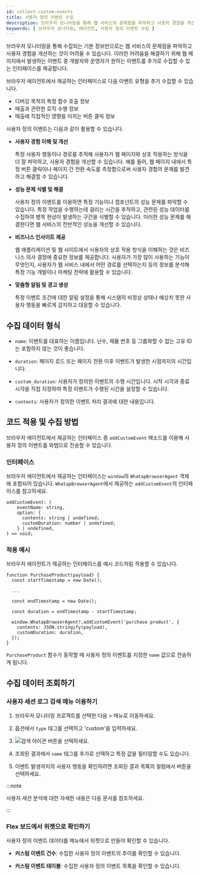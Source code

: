 ```yaml
---
id: collect-custom-events
title: 사용자 정의 이벤트 수집
description: 브라우저 모니터링을 통해 웹 서비스의 문제점을 파악하고 사용자 경험을 개선하기 위해, 웹 페이지에서 발생하는 이벤트 중 개발자와 운영자가 원하는 이벤트를 추가로 수집할 수 있는 인터페이스를 제공합니다.
keywords: [ 브라우저 모니터링, 에이전트, 사용자 정의 이벤트 수집 ]
---
```


브라우저 모니터링을 통해 수집되는 기본 정보만으로는 웹 서비스의 문제점을 파악하고 사용자 경험을 개선하는 것이 어려울 수 있습니다. 이러한 어려움을 해결하기 위해 웹 페이지에서 발생하는 이벤트 중 개발자와 운영자가 원하는 이벤트를 추가로 수집할 수 있는 인터페이스를 제공합니다.

브라우저 에이전트에서 제공하는 인터페이스로 다음 이벤트 유형을 추가 수집할 수 있습니다.

* 디버깅 목적의 특정 함수 호출 정보
* 매출과 관련한 로직 수행 정보
* 매출에 직접적인 영향을 미치는 버튼 클릭 정보

사용자 정의 이벤트는 다음과 같이 활용할 수 있습니다.

* **사용자 경험 이해 및 개선**

  특정 사용자 행동이나 경로를 추적해 사용자가 웹 페이지와 상호 작용하는 방식을 더 잘 파악하고, 사용자 경험을 개선할 수 있습니다. 예를 들어, 웹 페이지 내에서 특정 버튼 클릭이나 페이지 간 전환 속도를 측정함으로써 사용자 경험의 문제를 발견하고 해결할 수 있습니다.

* **성능 문제 식별 및 해결**

  사용자 정의 이벤트를 이용하면 특정 기능이나 컴포넌트의 성능 문제를 파악할 수 있습니다. 특정 작업을 수행하는데 걸리는 시간을 추적하고, 관련된 성능 데이터를 수집하여 병목 현상이 발생하는 구간을 식별할 수 있습니다. 이러한 성능 문제를 해결한다면 웹 서비스의 전반적인 성능을 개선할 수 있습니다.

* **비즈니스 인사이트 제공**

  웹 애플리케이션 및 웹 사이트에서 사용자의 상호 작용 방식을 이해하는 것은 비즈니스 의사 결정에 중요한 정보를 제공합니다. 사용자가 가장 많이 사용하는 기능이 무엇인지, 사용자가 웹 서비스 내에서 어떤 경로를 선택하는지 등의 정보를 분석해 특정 기능 개발이나 마케팅 전략에 활용할 수 있습니다.

* **맞춤형 알림 및 경고 생성**

  특정 이벤트 조건에 대한 알림 설정을 통해 시스템의 비정상 상태나 예상치 못한 사용자 행동을 빠르게 감지하고 대응할 수 있습니다.

## 수집 데이터 형식

* `name`: 이벤트를 대표하는 이름입니다. 난수, 제품 번호 등 그룹화할 수 없는 고유 ID는 포함하지 않는 것이 좋습니다.

* `duration`: 페이지 로드 또는 페이지 전환 이후 이벤트가 발생한 시점까지의 시간입니다.

* `custom_duration`: 사용자가 정의한 이벤트의 수행 시간입니다. 시작 시각과 종료 시각을 직접 지정하여 특정 이벤트가 수행된 시간을 설정할 수 있습니다.

* `contents`: 사용자가 정의한 이벤트 처리 결과에 대한 내용입니다.

## 코드 적용 및 수집 방법

브라우저 에이전트에서 제공하는 인터페이스 중 `addCustomEvent` 메소드를 이용해 사용자 정의 이벤트를 와탭으로 전송할 수 있습니다.

### 인터페이스

브라우저 에이전트에서 제공하는 인터페이스는 `window`의 `WhatapBrowserAgent` 객체에 포함되어 있습니다. `WhatapBrowserAgent`에서 제공하는 `addCustomEvent`의 인터페이스를 참고하세요.

```tsx title='Typescript'
addCustomEvent: (
    eventName: string,
    option: {
      contents: string | undefined;
      customDuration: number | undefined;
    } | undefined,
) => void;
```

### 적용 예시

브라우저 에이전트가 제공하는 인터페이스를 예시 코드처럼 적용할 수 있습니다.

```tsx title='Typescript'
function PurchaseProduct(payload) {
  const startTimestamp = new Date();

  ...

  const endTimestamp = new Date();

  const duration = endTimestamp - startTimestamp;

  window.WhatapBrowserAgent?.addCustomEvent('purchase product', {
    contents: JSON.stringify(payload),
    customDuration: duration,
  });
}
```

`PurchaseProduct` 함수가 동작할 때 사용자 정의 이벤트를 지정한 `name` 값으로 전송하게 됩니다.

## 수집 데이터 조회하기

### 사용자 세션 로그 검색 메뉴 이용하기

1. 브라우저 모니터링 프로젝트를 선택한 다음 <Cmdname sid="side_analysis" className="uitext" /> &gt; <Cmdname sid="side_userSessionEventSearch" className="uitext" /> 메뉴로 이동하세요.

1. <Cmdname sid="filter" className="uitext" /> 옵션에서 <code>type</code> 태그를 선택하고 'custom'을 입력하세요.

    <ImgLang img='collect-custom-events-example01.png' desc='필터 검색' />

1. ![검색 아이콘](/img/ico-btn-search.png) 버튼을 선택하세요.

1. 조회된 결과에서 `name` 태그를 추가로 선택하고 특정 값을 필터링할 수도 있습니다.

    <ImgLang img='collect-custom-events-example02.png' desc='필터 검색' />

1. 이벤트 발생까지의 사용자 행동을 확인하려면 조회된 결과 목록의 <Cmdname sid="TTL07736" className="uitext" /> 컬럼에서 <Cmdname sid="analysis" className="uitext" /> 버튼을 선택하세요.

    <ImgLang img='collect-custom-events-example03.png' desc='사용자 세션 분석' />

:::note

사용자 세션 분석에 대한 자세한 내용은 다음 문서를 참조하세요.

:::

### Flex 보드에서 위젯으로 확인하기

사용자 정의 이벤트 데이터를 <Cmdname sid="side_flexboard" className="uitext" /> 메뉴에서 위젯으로 만들어 확인할 수 있습니다.

<ImgLang img='browser-flexboard-custom-event-widget.png' desc='커스텀 이벤트 위젯' />

* **커스텀 이벤트 건수**: 수집한 사용자 정의 이벤트의 추이를 확인할 수 있습니다.

* **커스텀 이벤트 테이블**: 수집한 사용자 정의 이벤트 목록을 확인할 수 있습니다.